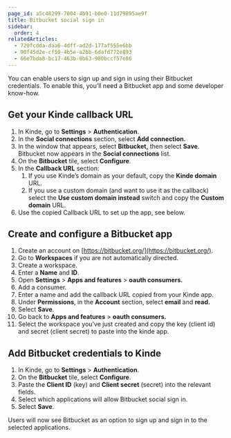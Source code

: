 ```yaml
---
page_id: a5c48299-7004-4b91-b0e0-11d79895ae9f
title: Bitbucket social sign in
sidebar:
  order: 4
relatedArticles:
  - 720fcdda-daa6-4dff-ad2d-177af555e6bb
  - 90f45d2e-cf59-4b5e-a26b-6dafd772e893
  - 66e7bda8-bc17-463b-8b63-980bccf57e86
---
```


You can enable users to sign up and sign in using their Bitbucket credentials. To enable this, you’ll need a Bitbucket app and some developer know-how.

## **Get your Kinde callback URL**

1. In Kinde, go to **Settings** > **Authentication**.
2. In the **Social connections** section, select **Add connection.**
3. In the window that appears, select **Bitbucket,** then select **Save**. Bitbucket now appears in the **Social connections** list.
4. On the **Bitbucket** tile, select **Configure**.
5. In the **Callback URL** section:
   1. If you use Kinde’s domain as your default, copy the **Kinde domain** URL.
   2. If you use a custom domain (and want to use it as the callback) select the **Use custom domain instead** switch and copy the **Custom domain** URL.
6. Use the copied Callback URL to set up the app, see below.

## **Create and configure a Bitbucket app**

1. Create an account on [https://bitbucket.org/](https://bitbucket.org/).
2. Go to **Workspaces** if you are not automatically directed.
3. Create a workspace.
4. Enter a **Name** and **ID**.
5. Open **Settings** > **Apps and features** > **oauth consumers.**
6. Add a consumer.
7. Enter a name and add the callback URL copied from your Kinde app.
8. Under **Permissions**, in the **Account** section, select **email** and **read.**
9. Select **Save**.
10. Go back to **Apps and features** > **oauth consumers.**
11. Select the workspace you’ve just created and copy the key (client id) and secret (client secret) to paste into the kinde app.

## **Add Bitbucket credentials to Kinde**

1. In Kinde, go to **Settings** > **Authentication**.
2. On the **Bitbucket** tile, select **Configure**.
3. Paste the **Client ID** (key) and **Client secret** (secret) into the relevant fields.
4. Select which applications will allow Bitbucket social sign in.
5. Select **Save**.

Users will now see Bitbucket as an option to sign up and sign in to the selected applications.
